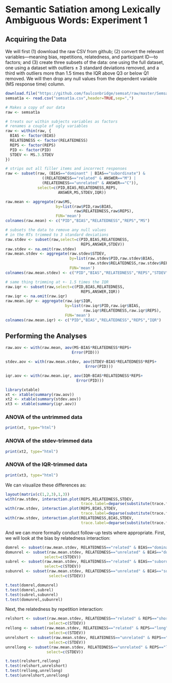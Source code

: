 Semantic Satiation among Lexically Ambiguous Words: Experiment 1
================================================================

Acquiring the Data
------------------

We will first (1) download the raw CSV from github; (2) convert the relevant variables---meaning bias, repetitions, relatedness, and participant ID---to factors; and (3) create three subsets of the data: one using the full dataset, one using a dataset with outliers $\pm$ 3 standard deviations removed, and a third with outliers more than 1.5 times the IQR above Q3 or below Q1 removed. We will then drop any null values from the dependent variable (MS response time) column.

```r
download.file("https://github.com/faulconbridge/semsat/raw/master/Semsat1a/Semsat1a_compiled.csv", "semsat1a.csv", "wget", extra="--no-check-certificate")
semsat1a <- read.csv("semsat1a.csv",header=TRUE,sep=",")

# Makes a copy of our data
raw <- semsat1a

# treats our within subjects variables as factors
# renames a couple of ugly variables
raw <- within(raw, {
  BIAS <- factor(BIAS)
  RELATEDNESS <- factor(RELATEDNESS)
  REPS <- factor(REPS)
  PID <- factor(PID)
  STDEV <- MS.3.STDEV
})

# strips out all filler items and incorrect responses
raw <- subset(raw, (BIAS=="dominant" | BIAS=="subordinate") & 
                ((RELATEDNESS=="related" & ANSWER=="M") |
                (RELATEDNESS=="unrelated" & ANSWER=="C")),
              select=c(PID,BIAS,RELATEDNESS,REPS,
                       ANSWER,MS,STDEV,IQR))

raw.mean <- aggregate(raw$MS,
                      by=list(raw$PID,raw$BIAS,
                              raw$RELATEDNESS,raw$REPS),
                      FUN='mean')
colnames(raw.mean) <- c("PID","BIAS","RELATEDNESS","REPS","MS")

# subsets the data to remove any null values
# in the RTs trimmed to 3 standard deviations
raw.stdev <- subset(raw,select=c(PID,BIAS,RELATEDNESS,
                                 REPS,ANSWER,STDEV))
raw.stdev <- na.omit(raw.stdev)
raw.mean.stdev <- aggregate(raw.stdev$STDEV,
                            by=list(raw.stdev$PID,raw.stdev$BIAS,
                                    raw.stdev$RELATEDNESS,raw.stdev$REPS),
                            FUN='mean')
colnames(raw.mean.stdev) <- c("PID","BIAS","RELATEDNESS","REPS","STDEV")

# same thing trimming at +- 1.5 times the IQR
raw.iqr <- subset(raw,select=c(PID,BIAS,RELATEDNESS,
                                 REPS,ANSWER,IQR))
raw.iqr <- na.omit(raw.iqr)
raw.mean.iqr <- aggregate(raw.iqr$IQR,
                          by=list(raw.iqr$PID,raw.iqr$BIAS,
                                  raw.iqr$RELATEDNESS,raw.iqr$REPS),
                          FUN='mean')
colnames(raw.mean.iqr) <- c("PID","BIAS","RELATEDNESS","REPS","IQR")
```

Performing the Analyses
-----------------------

```r
raw.aov <- with(raw.mean, aov(MS~BIAS*RELATEDNESS*REPS+
                             Error(PID)))

stdev.aov <- with(raw.mean.stdev, aov(STDEV~BIAS*RELATEDNESS*REPS+
                                   Error(PID)))

iqr.aov <- with(raw.mean.iqr, aov(IQR~BIAS*RELATEDNESS*REPS+
                               Error(PID)))

library(xtable)
xt <- xtable(summary(raw.aov))
xt2 <- xtable(summary(stdev.aov))
xt3 <- xtable(summary(iqr.aov))
```

### ANOVA of the untrimmed data ###
```r
print(xt, type="html")
```

### ANOVA of the stdev-trimmed data ###
```r
print(xt2, type="html")
```

### ANOVA of the IQR-trimmed data ###
```r
print(xt3, type="html")
```

We can visualize these differences as:
```r
layout(matrix(c(1,2,3),1,3))
with(raw.stdev, interaction.plot(REPS,RELATEDNESS,STDEV,
                                 trace.label=deparse(substitute(trace.factor))))
with(raw.stdev, interaction.plot(REPS,BIAS,STDEV,
                                 trace.label=deparse(substitute(trace.factor))))
with(raw.stdev, interaction.plot(RELATEDNESS,BIAS,STDEV,
                                 trace.label=deparse(substitute(trace.factor))))
```

And we can more formally conduct follow-up tests where appropriate. First, we will look at the bias by relatedness interaction:
```r
domrel <- subset(raw.mean.stdev, RELATEDNESS=="related" & BIAS=="dominant",select=c(STDEV))
domunrel <- subset(raw.mean.stdev, RELATEDNESS=="unrelated" & BIAS=="dominant",
                 select=c(STDEV))
subrel <- subset(raw.mean.stdev, RELATEDNESS=="related" & BIAS=="subordinate",
                 select=c(STDEV))
subunrel <- subset(raw.mean.stdev, RELATEDNESS=="unrelated" & BIAS=="subordinate",
                   select=c(STDEV))

t.test(domrel,domunrel)
t.test(domrel,subrel)
t.test(subrel,subunrel)
t.test(domunrel,subunrel)
```

Next, the relatedness by repetition interaction:
```r
relshort <- subset(raw.mean.stdev, RELATEDNESS=="related" & REPS=="short",
                   select=c(STDEV))
rellong <- subset(raw.mean.stdev, RELATEDNESS=="related" & REPS=="long",
                   select=c(STDEV))
unrelshort <- subset(raw.mean.stdev, RELATEDNESS=="unrelated" & REPS=="short",
                   select=c(STDEV))
unrellong <- subset(raw.mean.stdev, RELATEDNESS=="unrelated" & REPS=="long",
                  select=c(STDEV))

t.test(relshort,rellong)
t.test(relshort,unrelshort)
t.test(rellong,unrellong)
t.test(unrelshort,unrellong)
```